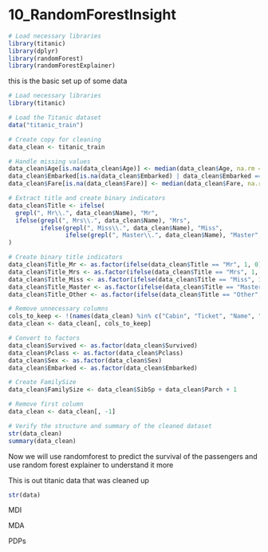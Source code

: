# 10_RandomForestInsight

```r
# Load necessary libraries
library(titanic)
library(dplyr)
library(randomForest)
library(randomForestExplainer)
```

this is the basic set up of some data
```r
# Load necessary libraries
library(titanic)

# Load the Titanic dataset
data("titanic_train")

# Create copy for cleaning
data_clean <- titanic_train

# Handle missing values
data_clean$Age[is.na(data_clean$Age)] <- median(data_clean$Age, na.rm = TRUE)
data_clean$Embarked[is.na(data_clean$Embarked) | data_clean$Embarked == ""] <- "S"
data_clean$Fare[is.na(data_clean$Fare)] <- median(data_clean$Fare, na.rm = TRUE)

# Extract title and create binary indicators
data_clean$Title <- ifelse(
  grepl(", Mr\\.", data_clean$Name), "Mr",
  ifelse(grepl(", Mrs\\.", data_clean$Name), "Mrs",
         ifelse(grepl(", Miss\\.", data_clean$Name), "Miss",
                ifelse(grepl(", Master\\.", data_clean$Name), "Master", "Other")))
)

# Create binary title indicators
data_clean$Title_Mr <- as.factor(ifelse(data_clean$Title == "Mr", 1, 0))
data_clean$Title_Mrs <- as.factor(ifelse(data_clean$Title == "Mrs", 1, 0))
data_clean$Title_Miss <- as.factor(ifelse(data_clean$Title == "Miss", 1, 0))
data_clean$Title_Master <- as.factor(ifelse(data_clean$Title == "Master", 1, 0))
data_clean$Title_Other <- as.factor(ifelse(data_clean$Title == "Other", 1, 0))

# Remove unnecessary columns
cols_to_keep <- !(names(data_clean) %in% c("Cabin", "Ticket", "Name", "Title"))
data_clean <- data_clean[, cols_to_keep]

# Convert to factors
data_clean$Survived <- as.factor(data_clean$Survived)
data_clean$Pclass <- as.factor(data_clean$Pclass)
data_clean$Sex <- as.factor(data_clean$Sex)
data_clean$Embarked <- as.factor(data_clean$Embarked)

# Create FamilySize
data_clean$FamilySize <- data_clean$SibSp + data_clean$Parch + 1

# Remove first column
data_clean <- data_clean[, -1]

# Verify the structure and summary of the cleaned dataset
str(data_clean)
summary(data_clean)

```

Now we will use randomforest to predict the survival of the passengers and use random forest explainer to understand it more

This is out titanic data that was cleaned up
```r
str(data)
```

MDI 

MDA

PDPs








